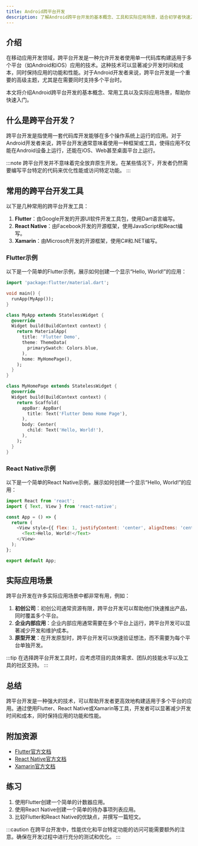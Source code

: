 ```yaml
---
title: Android跨平台开发
description: 了解Android跨平台开发的基本概念、工具和实际应用场景，适合初学者快速入门。
---
```


## 介绍

在移动应用开发领域，跨平台开发是一种允许开发者使用单一代码库构建适用于多个平台（如Android和iOS）应用的技术。这种技术可以显著减少开发时间和成本，同时保持应用的功能和性能。对于Android开发者来说，跨平台开发是一个重要的高级主题，尤其是在需要同时支持多个平台时。

本文将介绍Android跨平台开发的基本概念、常用工具以及实际应用场景，帮助你快速入门。

## 什么是跨平台开发？

跨平台开发是指使用一套代码库开发能够在多个操作系统上运行的应用。对于Android开发者来说，跨平台开发通常意味着使用一种框架或工具，使得应用不仅能在Android设备上运行，还能在iOS、Web甚至桌面平台上运行。

:::note
跨平台开发并不意味着完全放弃原生开发。在某些情况下，开发者仍然需要编写平台特定的代码来优化性能或访问特定功能。
:::

## 常用的跨平台开发工具

以下是几种常用的跨平台开发工具：

1. **Flutter**：由Google开发的开源UI软件开发工具包，使用Dart语言编写。
2. **React Native**：由Facebook开发的开源框架，使用JavaScript和React编写。
3. **Xamarin**：由Microsoft开发的开源框架，使用C#和.NET编写。

### Flutter示例

以下是一个简单的Flutter示例，展示如何创建一个显示“Hello, World!”的应用：

```dart
import 'package:flutter/material.dart';

void main() {
  runApp(MyApp());
}

class MyApp extends StatelessWidget {
  @override
  Widget build(BuildContext context) {
    return MaterialApp(
      title: 'Flutter Demo',
      theme: ThemeData(
        primarySwatch: Colors.blue,
      ),
      home: MyHomePage(),
    );
  }
}

class MyHomePage extends StatelessWidget {
  @override
  Widget build(BuildContext context) {
    return Scaffold(
      appBar: AppBar(
        title: Text('Flutter Demo Home Page'),
      ),
      body: Center(
        child: Text('Hello, World!'),
      ),
    );
  }
}
```

### React Native示例

以下是一个简单的React Native示例，展示如何创建一个显示“Hello, World!”的应用：

```javascript
import React from 'react';
import { Text, View } from 'react-native';

const App = () => {
  return (
    <View style={{ flex: 1, justifyContent: 'center', alignItems: 'center' }}>
      <Text>Hello, World!</Text>
    </View>
  );
};

export default App;
```

## 实际应用场景

跨平台开发在许多实际应用场景中都非常有用，例如：

1. **初创公司**：初创公司通常资源有限，跨平台开发可以帮助他们快速推出产品，同时覆盖多个平台。
2. **企业内部应用**：企业内部应用通常需要在多个平台上运行，跨平台开发可以显著减少开发和维护成本。
3. **原型开发**：在开发原型时，跨平台开发可以快速验证想法，而不需要为每个平台单独开发。

:::tip
在选择跨平台开发工具时，应考虑项目的具体需求、团队的技能水平以及工具的社区支持。
:::

## 总结

跨平台开发是一种强大的技术，可以帮助开发者更高效地构建适用于多个平台的应用。通过使用Flutter、React Native或Xamarin等工具，开发者可以显著减少开发时间和成本，同时保持应用的功能和性能。

## 附加资源

- [Flutter官方文档](https://flutter.dev/docs)
- [React Native官方文档](https://reactnative.dev/docs/getting-started)
- [Xamarin官方文档](https://docs.microsoft.com/en-us/xamarin/)

## 练习

1. 使用Flutter创建一个简单的计数器应用。
2. 使用React Native创建一个简单的待办事项列表应用。
3. 比较Flutter和React Native的优缺点，并撰写一篇短文。

:::caution
在跨平台开发中，性能优化和平台特定功能的访问可能需要额外的注意。确保在开发过程中进行充分的测试和优化。
:::